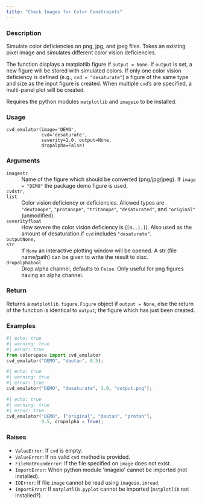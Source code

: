 ```yaml
---
title: "Check Images for Color Constraints"
---
```


### Description

Simulate color deficiencies on png, jpg, and jpeg files. Takes an existing
pixel image and simulates different color vision deficiencies.

The function displays a matplotlib figure if `output = None`.
If `output` is set, a new figure will be stored with simulated colors.
If only one color vision deficiency is defined (e.g., `cvd = "desaturate"`)
a figure of the same type and size as the input figure is created.
When multiple `cvd`'s are specified, a multi-panel plot will be created.

Requires the python modules `matplotlib` and `imageio` to be installed.

### Usage

<pre><code class='language-python'>cvd_emulator(image=&#x27;DEMO&#x27;,<br/>             cvd=&#x27;desaturate&#x27;,<br/>             severity=1.0, output=None,<br/>             dropalpha=False)</code></pre>

### Arguments

<dl class="pyp-list param-list">
  <dt style = "white-space: nowrap; font-family: monospace; vertical-align: top">
   <code id="colorspace.cvd_emulator.cvd_emulator:image">image</code><code class="argument-class">str</code>
  </dt>
 <dd>Name of the figure which should be converted
(png/jpg/jpeg). If `image = "DEMO"` the package demo figure is used.</dd>
  <dt style = "white-space: nowrap; font-family: monospace; vertical-align: top">
   <code id="colorspace.cvd_emulator.cvd_emulator:cvd">cvd</code><code class="argument-class">str, list</code>
  </dt>
 <dd>Color vision deficiency or deficiencies. Allowed types are
`"deutanope"`, `"protanope"`, `"tritanope"`, `"desaturated"`,
and `"original"` (unmodified).</dd>
  <dt style = "white-space: nowrap; font-family: monospace; vertical-align: top">
   <code id="colorspace.cvd_emulator.cvd_emulator:severity">severity</code><code class="argument-class">float</code>
  </dt>
 <dd>How severe the color vision deficiency is
(`[0.,1.]`).  Also used as the amount of desaturation if `cvd`
includes `"desaturate"`.</dd>
  <dt style = "white-space: nowrap; font-family: monospace; vertical-align: top">
   <code id="colorspace.cvd_emulator.cvd_emulator:output">output</code><code class="argument-class">None, str</code>
  </dt>
 <dd>If `None` an interactive plotting window will
be opened. A str (file name/path) can be given to write the result
to disc.</dd>
  <dt style = "white-space: nowrap; font-family: monospace; vertical-align: top">
   <code id="colorspace.cvd_emulator.cvd_emulator:dropalpha">dropalpha</code><code class="argument-class">bool</code>
  </dt>
 <dd>Drop alpha channel, defaults to `False`.  Only
useful for png figures having an alpha channel.</dd>
</dl>

### Return

Returns a `matplotlib.figure.Figure` object if `output = None`, else
the return of the function is identical to `output`; the figure which
has just been created.

### Examples

```python
#| echo: true
#| warning: true
#| error: true
from colorspace import cvd_emulator
cvd_emulator("DEMO", "deutan", 0.5);
```

```python
#| echo: true
#| warning: true
#| error: true
cvd_emulator("DEMO", "desaturate", 1.0, "output.png");
```

```python
#| echo: true
#| warning: true
#| error: true
cvd_emulator("DEMO", ["original", "deutan", "protan"],
             0.5, dropalpha = True);
```




### Raises

<ul class="python-raises">
<li><code class="text-warning">ValueError</code>: If `cvd` is empty.
<li><code class="text-warning">ValueError</code>: If no valid `cvd` method is provided.
<li><code class="text-warning">FileNotFounderror</code>: If the file specified on `image` does not exist.
<li><code class="text-warning">ImportError</code>: When python module &#x27;imageio&#x27; cannot be imported (not installed).
<li><code class="text-warning">IOError</code>: If file `image` cannot be read using `imageio.imread`.
<li><code class="text-warning">ImportError</code>: If `matplotlib.pyplot` cannot be imported (`matplotlib` not installed?).
</ul>


